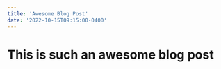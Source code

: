 ```yaml
---
title: 'Awesome Blog Post'
date: '2022-10-15T09:15:00-0400'
---
```


# This is such an awesome blog post

<MuxPlayer
  streamType="on-demand"
  playbackId="FuJSYrK0014ec2LPnm11bzC2MAySAQPqA"
/>
